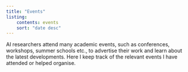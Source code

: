 ```yaml
---
title: "Events"
listing:
    contents: events
    sort: "date desc"
---
```


AI researchers attend many academic events, such as conferences, workshops, summer schools etc., to advertise their work and learn about the latest developments. Here I keep track of the relevant events I have attended or helped organise. 